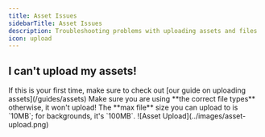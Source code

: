 ```yaml
---
title: Asset Issues
sidebarTitle: Asset Issues
description: Troubleshooting problems with uploading assets and files
icon: upload
---
```


## I can't upload my assets!

<Steps>
    <Step title="Check Our Guide">
        If this is your first time, make sure to check out [our guide on uploading assets](/guides/assets)
    </Step>
    <Step title="Verify File Types">
        Make sure you are using **the correct file types** otherwise, it won't upload!
    </Step>
    <Step title="Check File Size">
        The **max file** size you can upload to is `10MB`; for backgrounds, it's `100MB`.
    </Step>
</Steps>

<Frame>
    ![Asset Upload](../images/asset-upload.png)
</Frame>